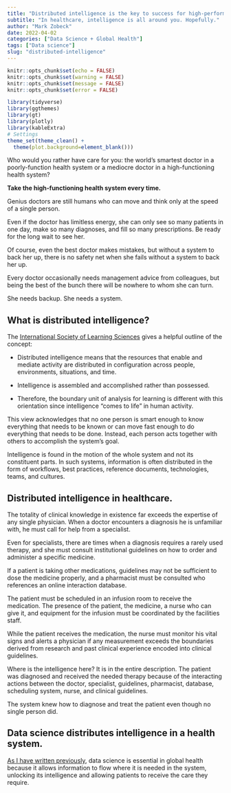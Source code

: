 ```yaml
---
title: "Distributed intelligence is the key to success for high-performing health systems in Global Health"
subtitle: "In healthcare, intelligence is all around you. Hopefully."
author: "Mark Zobeck"
date: 2022-04-02
categories: ["Data Science + Global Health"]
tags: ["Data science"]
slug: "distributed-intelligence"
---
```


```r
knitr::opts_chunk$set(echo = FALSE) 
knitr::opts_chunk$set(warning = FALSE)
knitr::opts_chunk$set(message = FALSE)
knitr::opts_chunk$set(error = FALSE)

library(tidyverse)
library(ggthemes)
library(gt)
library(plotly)
library(kableExtra)
# Settings
theme_set(theme_clean() +  
  theme(plot.background=element_blank()))

```

Who would you rather have care for you: the world's smartest doctor in a poorly-function health system or a mediocre doctor in a high-functioning health system?

**Take the high-functioning health system every time.**

Genius doctors are still humans who can move and think only at the speed of a single person.

Even if the doctor has limitless energy, she can only see so many patients in one day, make so many diagnoses, and fill so many prescriptions. Be ready for the long wait to see her.

Of course, even the best doctor makes mistakes, but without a system to back her up, there is no safety net when she fails without a system to back her up.

Every doctor occasionally needs management advice from colleagues, but being the best of the bunch there will be nowhere to whom she can turn.

She needs backup. She needs a system.

## **What is distributed intelligence?**

The [International Society of Learning Sciences](https://www.isls.org/research-topics/distributed-intelligence/) gives a helpful outline of the concept:

-   Distributed intelligence means that the resources that enable and mediate activity are distributed in configuration across people, environments, situations, and time.

-   Intelligence is assembled and accomplished rather than possessed.

-   Therefore, the boundary unit of analysis for learning is different with this orientation since intelligence "comes to life" in human activity.

This view acknowledges that no one person is smart enough to know everything that needs to be known or can move fast enough to do everything that needs to be done. Instead, each person acts together with others to accomplish the system's goal.

Intelligence is found in the motion of the whole system and not its constituent parts. In such systems, information is often distributed in the form of workflows, best practices, reference documents, technologies, teams, and cultures.

## **Distributed intelligence in healthcare.**

The totality of clinical knowledge in existence far exceeds the expertise of any single physician. When a doctor encounters a diagnosis he is unfamiliar with, he must call for help from a specialist.

Even for specialists, there are times when a diagnosis requires a rarely used therapy, and she must consult institutional guidelines on how to order and administer a specific medicine.

If a patient is taking other medications, guidelines may not be sufficient to dose the medicine properly, and a pharmacist must be consulted who references an online interaction database.

The patient must be scheduled in an infusion room to receive the medication. The presence of the patient, the medicine, a nurse who can give it, and equipment for the infusion must be coordinated by the facilities staff.

While the patient receives the medication, the nurse must monitor his vital signs and alerts a physician if any measurement exceeds the boundaries derived from research and past clinical experience encoded into clinical guidelines.

Where is the intelligence here? It is in the entire description. The patient was diagnosed and received the needed therapy because of the interacting actions between the doctor, specialist, guidelines, pharmacist, database, scheduling system, nurse, and clinical guidelines.

The system knew how to diagnose and treat the patient even though no single person did.

## **Data science distributes intelligence in a health system.**

[As I have written previously](https://www.thedoctorsdialectic.com/2022/03/21/let-the-data-flow/), data science is essential in global health because it allows information to flow where it is needed in the system, unlocking its intelligence and allowing patients to receive the care they require.
